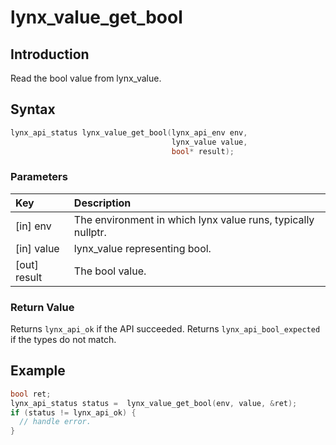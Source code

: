 # lynx_value_get_bool

## Introduction

Read the bool value from lynx_value. 

## Syntax

```c
lynx_api_status lynx_value_get_bool(lynx_api_env env,
                                    lynx_value value,
                                    bool* result);
```

### Parameters

| Key           | Description                                                  |
|:--------------|:-------------------------------------------------------------|
| [in] env      | The environment in which lynx value runs, typically nullptr. |
| [in] value    | lynx_value representing bool.                              |
| [out] result  | The bool value.                                            |

### Return Value

Returns `lynx_api_ok` if the API succeeded. Returns `lynx_api_bool_expected` if the types do not match.

## Example

```c
bool ret;
lynx_api_status status =  lynx_value_get_bool(env, value, &ret);
if (status != lynx_api_ok) {
  // handle error.
}
```